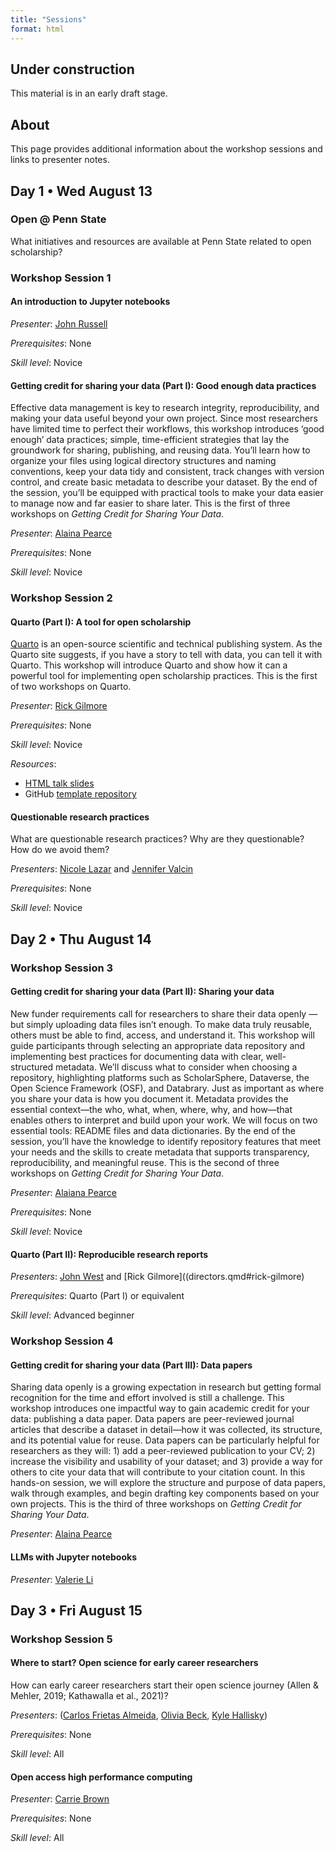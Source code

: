 ```yaml
---
title: "Sessions"
format: html
---
```


::: {.callout-warning}
## Under construction

This material is in an early draft stage.
:::

## About

This page provides additional information about the workshop sessions and links to presenter notes.

## Day 1 • Wed August 13

### Open @ Penn State

What initiatives and resources are available at Penn State related to open scholarship?

### Workshop Session 1

#### An introduction to Jupyter notebooks

*Presenter*: [John Russell](program-committee.qmd#john-russell)

*Prerequisites*: None

*Skill level*: Novice

#### Getting credit for sharing your data (Part I): Good enough data practices

Effective data management is key to research integrity, reproducibility, and making your data useful beyond your own project. Since most researchers have limited time to perfect their workflows, this workshop introduces ‘good enough’ data practices; simple, time-efficient strategies that lay the groundwork for sharing, publishing, and reusing data. You’ll learn how to organize your files using logical directory structures and naming conventions, keep your data tidy and consistent, track changes with version control, and create basic metadata to describe your dataset. By the end of the session, you’ll be equipped with practical tools to make your data easier to manage now and far easier to share later. This is the first of three workshops on *Getting Credit for Sharing Your Data*.

*Presenter*: [Alaina Pearce](directors.qmd#alaina-pearce)

*Prerequisites*: None

*Skill level*: Novice

### Workshop Session 2

#### Quarto (Part I): A tool for open scholarship

[Quarto](https://quarto.org) is an open-source scientific and technical publishing system. As the Quarto site suggests, if you have a story to tell with data, you can tell it with Quarto. This workshop will introduce Quarto and show how it can a powerful tool for implementing open scholarship practices. This is the first of two workshops on Quarto.

*Presenter*: [Rick Gilmore](directors.qmd#rick-gilmore)

*Prerequisites*: None

*Skill level*: Novice

*Resources*: 

- [HTML talk slides](https://penn-state-open-science.github.io/bootcamp-2025-quarto-I/)
- GitHub [template repository](https://github.com/penn-state-open-science/bootcamp-2025-quarto-I-template/)

#### Questionable research practices

What are questionable research practices? Why are they questionable? How do we avoid them?

*Presenters*: [Nicole Lazar](program-committee.qmd#nicole-lazar) and [Jennifer Valcin](program-committee.qmd#jennifer-valcin)

*Prerequisites*: None

*Skill level*: Novice

## Day 2 • Thu August 14

### Workshop Session 3

#### Getting credit for sharing your data (Part II): Sharing your data

New funder requirements call for researchers to share their data openly — but simply uploading data files isn't enough. To make data truly reusable, others must be able to find, access, and understand it. This workshop will guide participants through selecting an appropriate data repository and implementing best practices for documenting data with clear, well-structured metadata. We’ll discuss what to consider when choosing a repository, highlighting platforms such as ScholarSphere, Dataverse, the Open Science Framework (OSF), and Databrary. Just as important as where you share your data is how you document it. Metadata provides the essential context—the who, what, when, where, why, and how—that enables others to interpret and build upon your work. We will focus on two essential tools: README files and data dictionaries. By the end of the session, you’ll have the knowledge to identify repository features that meet your needs and the skills to create metadata that supports transparency, reproducibility, and meaningful reuse. This is the second of three workshops on *Getting Credit for Sharing Your Data*.

*Presenter*: [Alaiana Pearce](directors.qmd#alaina-pearce)

*Prerequisites*: None

*Skill level*: Novice

#### Quarto (Part II): Reproducible research reports 

*Presenters*: [John West](program-committee.qmd#john-west) and [Rick Gilmore]((directors.qmd#rick-gilmore)

*Prerequisites*: Quarto (Part I) or equivalent

*Skill level*: Advanced beginner

### Workshop Session 4

#### Getting credit for sharing your data (Part III): Data papers

Sharing data openly is a growing expectation in research but getting formal recognition for the time and effort involved is still a challenge. This workshop introduces one impactful way to gain academic credit for your data: publishing a data paper. Data papers are peer-reviewed journal articles that describe a dataset in detail—how it was collected, its structure, and its potential value for reuse. Data papers can be particularly helpful for researchers as they will: 1) add a peer-reviewed publication to your CV; 2) increase the visibility and usability of your dataset; and 3) provide a way for others to cite your data that will contribute to your citation count. In this hands-on session, we will explore the structure and purpose of data papers, walk through examples, and begin drafting key components based on your own projects. This is the third of three workshops on *Getting Credit for Sharing Your Data*.

*Presenter*: [Alaina Pearce](directors.qmd#alaina-pearce)

#### LLMs with Jupyter notebooks 

*Presenter*: [Valerie Li](program-committee.qmd#valerie-li)

## Day 3 • Fri August 15

### Workshop Session 5

#### Where to start? Open science for early career researchers

How can early career researchers start their open science journey (Allen & Mehler, 2019; Kathawalla et al., 2021)?

*Presenters*: ([Carlos Frietas Almeida](program-committee.qmd#carlos-freitas-almeida), [Olivia Beck](program-committee.qmd#olivia-beck), [Kyle Hallisky](program-committee.qmd#kyle-hallisky))

*Prerequisites*: None

*Skill level*: All

#### Open access high performance computing

*Presenter*: [Carrie Brown](program-committee.qmd#carrie-brown)

*Prerequisites*: None

*Skill level*: All